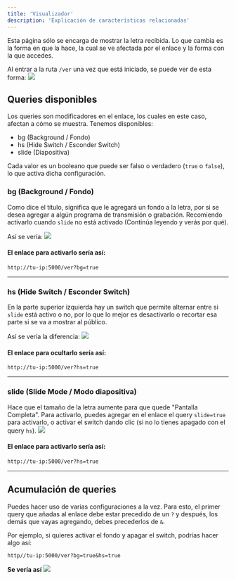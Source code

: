 ```yaml
---
title: 'Visualizador'
description: 'Explicación de características relacionadas'
---
```


Esta página sólo se encarga de mostrar la letra recibida. Lo que cambia es la forma en que la hace, la cual se ve afectada por el enlace y la forma con la que accedes.

Al entrar a la ruta `/ver` una vez que está iniciado, se puede ver de esta forma:
![](/himnario/view-page-2.webp)

## Queries disponibles
Los queries son modificadores en el enlace, los cuales en este caso, afectan a cómo se muestra.
Tenemos disponibles:
- bg (Background / Fondo)
- hs (Hide Switch / Esconder Switch)
- slide (Diapositiva)

Cada valor es un booleano que puede ser falso o verdadero (`true` o `false`), lo que activa dicha configuración.
### bg (Background / Fondo)
Como dice el título, significa que le agregará un fondo a la letra, por si se desea agregar a algún programa de transmisión o grabación. Recomiendo activarlo cuando `slide` no está activado (Continúa leyendo y verás por qué).

Así se vería:
![](/himnario/view-page-1.webp)

#### El enlace para activarlo sería así:
```URL
http://tu-ip:5000/ver?bg=true
```

---

### hs (Hide Switch / Esconder Switch)

En la parte superior izquierda hay un switch que permite alternar entre si `slide` está activo o no, por lo que lo mejor es desactivarlo o recortar esa parte si se va a mostrar al público.

Así se vería la diferencia:
![](/himnario/view-page-0.webp)
#### El enlace para ocultarlo sería así:
```URL
http://tu-ip:5000/ver?hs=true
```

---

### slide (Slide Mode / Modo diapositiva)
Hace que el tamaño de la letra aumente para que quede "Pantalla Completa". Para activarlo, puedes agregar en el enlace el query `slide=true` para activarlo, o activar el switch dando clic (si no lo tienes apagado con el query `hs`).
![](/himnario/view-page-3.webp)

#### El enlace para activarlo sería así:
```URL
http://tu-ip:5000/ver?hs=true
```

---

## Acumulación de queries
Puedes hacer uso de varias configuraciones a la vez. Para esto, el primer query que añadas al enlace debe estar precedido de un `?` y después, los demás que vayas agregando, debes precederlos de `&`.

Por ejemplo, si quieres activar el fondo y apagar el switch, podrías hacer algo así:
```URL
http//tu-ip:5000/ver?bg=true&hs=true
```
**Se vería así**
![](/himnario/view-page-4.webp)